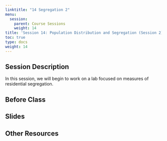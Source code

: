 ```yaml
---
linktitle: "14 Segregation 2"
menu:
  session:
    parent: Course Sessions
    weight: 14
title: 'Session 14: Population Distribution and Segregation (Session 2)'
toc: true
type: docs
weight: 14
---
```


## Session Description

In this session, we will begin to work on a lab focused on measures of residential segregation.

## Before Class

## Slides

## Other Resources
